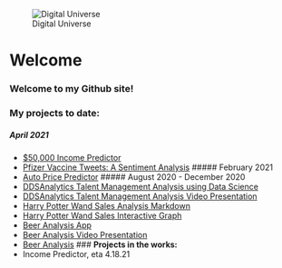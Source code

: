 ![Digital Universe](https://user-images.githubusercontent.com/69697451/98739903-ca75ec80-236f-11eb-8339-f9c837f2bf1d.jpg)


# Welcome

### Welcome to my Github site!

### **My projects to date:**
##### April 2021
- [$50,000 Income Predictor](https://github.com/justinehly/6372---50k-Income-Predictor/blob/43d5dcc1295e784c50be2835f0829cbac52c30c8/Write%20Up/Income%20Predictor%20WriteUp%20-%20GilbertMillerEhly.pdf)
- [Pfizer Vaccine Tweets: A Sentiment Analysis](https://github.com/justinehly/7330-Term-Project/blob/main/FinalProject7330EhlyNorelliYU.pdf)
##### February 2021
- [Auto Price Predictor](https://github.com/justinehly/6372-Auto-Pricing-Project/blob/main/Cars%20MSRP%20Write-up.pdf)
##### August 2020 - December 2020
- [DDSAnalytics Talent Management Analysis using Data Science](https://justinehly.github.io/Case-Study-2-2.html)
- [DDSAnalytics Talent Management Analysis Video Presentation](https://www.screencast.com/t/leqSdPsrP)
- [Harry Potter Wand Sales Analysis Markdown](https://justinehly.github.io/Wand-Sales-in-Diagon-Alley.html)
- [Harry Potter Wand Sales Interactive Graph](https://justinehly.github.io/Wands%20Graphic.html)
- [Beer Analysis App](https://justindatascience2022.shinyapps.io/Shiny-Beer-App/?_ga=2.80532688.673731951.1604853073-107840330.1604589769)
- [Beer Analysis Video Presentation](https://www.youtube.com/watch?v=_ceMtZXqPQ8&feature=youtu.be)
- [Beer Analysis](https://justinehly.github.io/Case_Study_1_Knit.html)
### **Projects in the works:**
- Income Predictor, eta 4.18.21 
